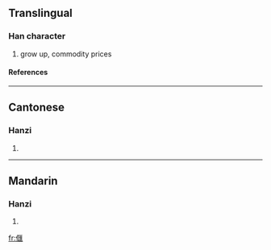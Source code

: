 ==Translingual==
===Han character===
{{Han char|rn=9|rad=人|as=13|sn=15|four=|canj=人尸水土 (OSEG)}}
# grow up, commodity prices
====References====
{{Han ref|kx=0118.120|hdz=10224.090|uh=3491|ud=13457}}

----
==Cantonese==
===Hanzi===
{{yue-hanzi|jyut=|y=hung2, kui2 wak6}}
# {{defn|Cantonese}}

----
==Mandarin==
===Hanzi===
{{cmn-hanzi|pin=[[huì]] ([[hui4]]), [[kuǐ]] ([[kui3]])|wg=hui<sup>4</sup>, k'uei<sup>3</sup>}}
# {{defn|Mandarin}}

[[fr:㒑]]